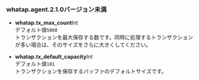### whatap.agent.2.1.0バージョン未満

-   **whatap.tx_max_count**<span class='type'>Int</span><br/>
    デフォルト値`5000`<br/>
    トランザクションを最大保存する数です。同時に処理するトランザクションが多い場合は、そのサイズをさらに大きくしてください。

-   **whatap.tx_default_capacity**<span class='type'>Int</span><br/>
    デフォルト値`101`<br/>
    トランザクションを保存するバッファのデフォルトサイズです。
